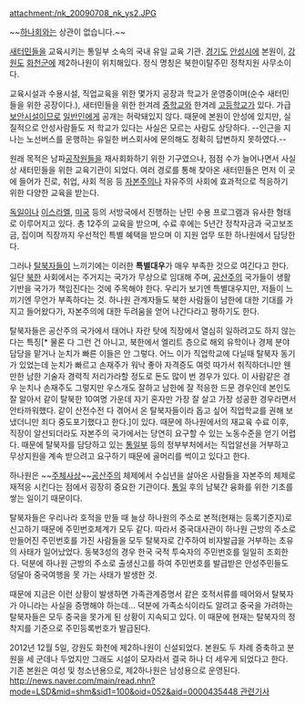 attachment:/nk_20090708_nk_ys2.JPG

~~[[하나회]]와는 상관이 없습니다.~~

[[새터민]]들을 교육시키는 통일부 소속의 국내 유일 교육 기관. [[경기도]] [[안성]]시에 본원이, [[강원도]] [[화천]]군에 제2하나원이 위치해있다. 정식 명칭은 북한이탈주민 정착지원 사무소이다.

교육시설과 수용시설, 직업교육을 위한 몇가지 공장과 학교가 운영중이며(순수 새터민들을 위한 공장이다.), 새터민들을 위한 한겨레 [[중학교]]와 한겨레 [[고등학교]]가 있다. 가급 [[보안]]시설이므로 [[일반인]]에게 공개는 허락돼있지 않다. 때문에 본원이 안성에 있지만, 실질적으로 안성사람들도 저 학교가 있다는 사실은 모르는 사람도 상당하다. --인근을 지나는 노선버스를 운행하는 유일한 버스회사에 문의해도 정확히 답변하지 못하였다.--

원래 목적은 남파[[공작원]]들을 재사회화하기 위한 기구였으나, 점점 수가 늘어나면서 사실상 새터민들을 위한 교육기관이 되었다. 여러 경로를 통해 찾아온 새터민들은 먼저 이 곳에 들어가 진로, 취업, 사회 적응 등 [[자본주의]]나 자유주의 사회에 효과적으로 적응하기 위한 다양한 교육을 받는다. 

[[독일]]이나 [[이스라엘]], [[미국]] 등의 서방국에서 진행하는 난민 수용 프로그램과 유사한 형태로 이루어지고 있다. 총 12주의 교육을 받으며, 수료 후에는 5년간 정착자금과 국고보조금, 집이며 직장까지 우선적인 특별 혜택을 받으며 이 지원 업무 또한 하나원에서 담당한다.

그러나 [[탈북]]자들이 느끼기에는 이러한 '''특별대우'''가 매우 부족한 것으로 여긴다고 한다. 일단 [[북한]] 사회에서는 주거지는 국가가 무상으로 임대해 주며, [[공산주의]] 국가들이 생활기반을 국가가 책임진다는 것에 주목해야 한다. 우리가 보기엔 특별대우지만, 저들이 느끼기엔 무언가 부족하다는 것. 하나원 관계자들도 북한 사람들이 남한에 대한 기대를 가지고 들어왔다가, 자본주의에 대한 두려움을 얻어 나간다라고 평하기도 한다.

탈북자들은 공산주의 국가에서 태어나 자란 탓에 직장에서 열심히 일하려고도 하지 않는다는 특징[* 물론 다 그런 건 아니고, 북한에서 엘리트 층으로 해외 유학이나 경제 분야 담당을 맡거나 눈치가 빠른 이들은 안 그렇다. 어느 이가 직업학교에 다닐때 탈북자 동기가 있었는데 눈치가 빠르고 손재주가 워낙 좋아 자격증도 여럿 따가서 취직하더니만 웬만한 남한 기술자 경력직 저리가라할 정도로 돈도 많이 번 경우가 있다. 이 사람같은 경우 눈치나 손재주도 그렇지만 우스개도 잘하고 남한에 잘 적응한 드문 경우인데 본인도 잘 알아서 같이 탈북한 10여명 가운데 자기 혼자만 가장 잘 살고 가장 성공한 경우라면서 안타까워했다. 같이 산전수전 다 겪어서 온 탈북자들이라 돕고 싶어 직업학교를 권해 보냈더니만 죄다 중도포기했다고 한다.]이 있다. 때문에 하나원에서의 재교육 수료 이후, 직장이 알선되더라도 자본주의 국가에서는 당연히 요구할 수 있는 노동수준을 얻기 어렵다. 때문에 탈북자를 담당하고 있는 [[통일부]] 등의 정부부처에서는 직업알선을 거부하고 무상지원을 계속 받으려고 요구하기 때문에 골머리를 썩이고 있다고 한다.

하나원은 ~~[[주체사상]]~~[[공산주의]] 체제에서 수십년을 살아온 사람들을 자본주의 체제로 재적응 시킨다는 점에서 굉장히 중요한 기관이다. [[통일]] 후의 남북간 융화를 위한 기초를 쌓는 일이기 때문이다.

탈북자들은 우리나라 호적을 만들 때 늘상 하나원의 주소로 본적(현재는 등록기준지)로 신고하기 때문에 주민번호체계가 모두 같다. 따라서 중국대사관이 하나원 근방의 주소로 만들어진 주민번호를 가진 사람들을 모두 탈북자로 간주하여 비자발급을 거부하는 초유의 사태가 일어났었다. 동북3성의 경우 한국 국적 투숙자의 주민번호를 일일히 조회한다. 덕분에 하나원 근방의 주소로 출생신고를 하여 주민번호를 발급받은 안성주민들도 덩달아 중국여행을 못 가는 사태가 발생한 것. 

때문에 지금은 이런 상황이 발생하면 가족관계증명서 같은 호적서류를 떼어와서 탈북자가 아니라는 사실을 증명해야 하는데... 덕분에 가족소식이라도 알려고 중국을 가려하는 탈북자들은 모두 중국을 못가게 된 상황이 지속되고 있다. 이 때문에 현재는 탈북자의 정착지를 기준으로 주민등록번호가 발급된다. 

2012년 12월 5일, 강원도 화천에 제2하나원이 신설되었다. 본원도 두 차례 증축하고 분원을 세 군데나 두었지만 그래도 시설이 모자라서 결국 하나 더 세우게 되었다고 한다. 기존 본원은 여성 및 청소년용으로, 제2하나원은 남성용으로 운영된다. [[http://news.naver.com/main/read.nhn?mode=LSD&mid=shm&sid1=100&oid=052&aid=0000435448 관련기사]]
